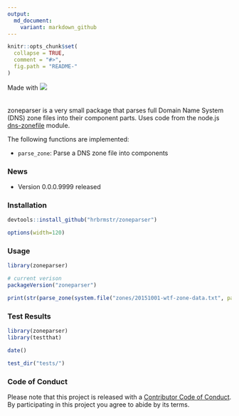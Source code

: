 ```yaml
---
output:
  md_document:
    variant: markdown_github
---
```


<!-- README.md is generated from README.Rmd. Please edit that file -->

```r
knitr::opts_chunk$set(
  collapse = TRUE,
  comment = "#>",
  fig.path = "README-"
)
```

<div style="padding-bottom:20px">Made with <img src="v8.png"/></div>

zoneparser is a very small package that parses full Domain Name System (DNS) zone files into their component parts. Uses code from the node.js [dns-zonefile](https://github.com/elgs/dns-zonefile) module.

The following functions are implemented:

- `parse_zone`:	Parse a DNS zone file into components

### News

- Version 0.0.0.9999 released

### Installation

```r
devtools::install_github("hrbrmstr/zoneparser")
```

```r
options(width=120)
```

### Usage

```r
library(zoneparser)

# current verison
packageVersion("zoneparser")

print(str(parse_zone(system.file("zones/20151001-wtf-zone-data.txt", package="zoneparser"))))

```

### Test Results

```r
library(zoneparser)
library(testthat)

date()

test_dir("tests/")
```

### Code of Conduct

Please note that this project is released with a [Contributor Code of Conduct](CONDUCT.md). 
By participating in this project you agree to abide by its terms.
